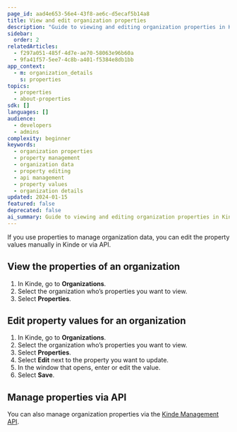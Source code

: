 ```yaml
---
page_id: aad4e653-56e4-43f8-ae6c-d5ecaf5b14a8
title: View and edit organization properties
description: "Guide to viewing and editing organization properties in Kinde including manual editing and API management for organization data"
sidebar:
  order: 2
relatedArticles:
  - f297a051-485f-4d7e-ae70-58063e96b60a
  - 9fa41f57-5ee7-4c8b-a401-f5384e8db1bb
app_context:
  - m: organization_details
    s: properties
topics:
  - properties
  - about-properties
sdk: []
languages: []
audience:
  - developers
  - admins
complexity: beginner
keywords:
  - organization properties
  - property management
  - organization data
  - property editing
  - api management
  - property values
  - organization details
updated: 2024-01-15
featured: false
deprecated: false
ai_summary: Guide to viewing and editing organization properties in Kinde including manual editing and API management for organization data.
---
```


If you use properties to manage organization data, you can edit the property values manually in Kinde or via API.

## View the properties of an organization

1. In Kinde, go to **Organizations**.
2. Select the organization who’s properties you want to view.
3. Select **Properties**.

## Edit property values for an organization

1. In Kinde, go to **Organizations**.
2. Select the organization who’s properties you want to view.
3. Select **Properties**.
4. Select **Edit** next to the property you want to update.
5. In the window that opens, enter or edit the value.
6. Select **Save**.

## Manage properties via API

You can also manage organization properties via the [Kinde Management API](/kinde-apis/management#tag/organizations/patch/api/v1/organizations/{org_code}/properties).
